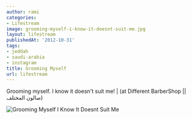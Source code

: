 ```yaml
---
author: rami
categories:
- Lifestream
image: grooming-myself-i-know-it-doesnt-suit-me.jpg
layout: lifestream
publishedAt: '2012-10-31'
tags:
- jeddah
- saudi-arabia
- instagram
title: Grooming Myself
url: lifestream
---
```


Grooming myself. I know it doesn't suit me! | (at Different BarberShop || صالون المختلف)

![Grooming Myself I Know It Doesnt Suit Me](/assets/images/content/lifestream/grooming-myself-i-know-it-doesnt-suit-me.jpg)